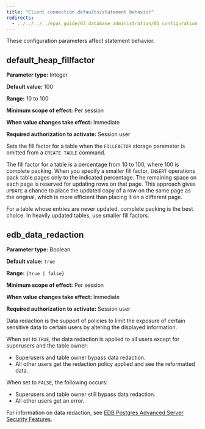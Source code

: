 ```yaml
---
title: "Client connection defaults/statement behavior"
redirects:
  - ../../../../epas_guide/03_database_administration/01_configuration_parameters/03_configuration_parameters_by_functionality/09_ccd_statement_behaviour #generated for docs/epas/reorg-role-use-case-mode
---
```


<div id="ccd_statement_behaviour" class="registered_link"></div>

These configuration parameters affect statement behavior.

## default_heap_fillfactor

**Parameter type:** Integer

**Default value:** 100

**Range:** 10 to 100

**Minimum scope of effect:** Per session

**When value changes take effect:** Immediate

**Required authorization to activate:** Session user

Sets the fill factor for a table when the `FILLFACTOR` storage parameter is omitted from a `CREATE TABLE` command.

The fill factor for a table is a percentage from 10 to 100, where 100 is complete packing. When you specify a smaller fill factor, `INSERT` operations pack table pages only to the indicated percentage. The remaining space on each page is reserved for updating rows on that page. This approach gives `UPDATE` a chance to place the updated copy of a row on the same page as the original, which is more efficient than placing it on a different page. 

For a table whose entries are never updated, complete packing is the best choice. In heavily updated tables, use smaller fill factors.

## edb_data_redaction

**Parameter type:** Boolean

**Default value:** `true`

**Range:** `{true | false}`

**Minimum scope of effect:** Per session

**When value changes take effect:** Immediate

**Required authorization to activate:** Session user

Data redaction is the support of policies to limit the exposure of certain sensitive data to certain users by altering the displayed information.

When set to `TRUE`, the data redaction is applied to all users except for superusers and the table owner:

-   Superusers and table owner bypass data redaction.
-   All other users get the redaction policy applied and see the reformatted data.

When set to `FALSE`, the following occurs:

-   Superusers and table owner still bypass data redaction.
-   All other users get an error.

For information on data redaction, see [EDB Postgres Advanced Server Security Features](/epas/latest/epas_security_guide/).
